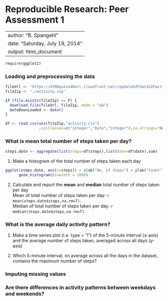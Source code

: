 # Reproducible Research: Peer Assessment 1

---
author: "B. Spangehl"
date: "Saturday, July 19, 2014"
output: html_document
---

```r
require(ggplot2)
```


### Loading and preprocessing the data
```r
fileUrl <- "https://d396qusza40orc.cloudfront.net/repdata%2Fdata%2Factivity.zip"
fileZip <- "./activity.zip"

if (file.exists(fileZip) == F) {
  download.file(fileUrl, fileZip, mode = "wb")
  dateDownLoaded <- date()
}

df <- read.csv(unz(fileZip,"activity.csv")                
               ,colClasses=c("integer","Date","integer"),na.strings="NA")
```


### What is mean total number of steps taken per day?
```r
steps.date <- aggregate(list(steps=df$steps),list(date=df$date),sum)
```

1. Make a histogram of the total number of steps taken each day
```r
ggplot(steps.date, aes(x=steps)) + xlab("No. of Steps") + ylab("Count") + 
      geom_histogram(binwidth = 1000)
```

2. Calculate and report the **mean** and **median** total number of steps taken per day  
Mean of total number of steps taken per day: `r mean(steps.date$steps,na.rm=T)`.  
Median of total number of steps taken per day: `r median(steps.date$steps,na.rm=T)`.


### What is the average daily activity pattern?
1. Make a time series plot (i.e. type = "l") of the 5-minute interval (x-axis) and the average number of steps taken, averaged across all days (y-axis)

2. Which 5-minute interval, on average across all the days in the dataset, contains the maximum number of steps?


### Imputing missing values



### Are there differences in activity patterns between weekdays and weekends?
